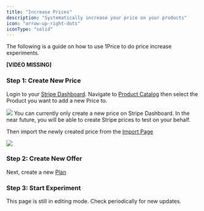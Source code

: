 ```yaml
---
title: "Increase Prices"
description: "Systematically increase your price on your products"
icon: "arrow-up-right-dots"
iconType: "solid"
---
```


The following is a guide on how to use 1Price to do price increase experiments.

<Warning> **[VIDEO MISSING]**</Warning>

### Step 1: Create New Price

Login to your [Stripe Dashboard](https://dashboard.stripe.com/dashboard). Navigate to [Product Catalog](https://dashboard.stripe.com/products) then select the Product you want to add a new Price to.

<Frame>
  <img src="/images/StripeProduct.png" style={{ borderRadius: "0.5rem" }} />
</Frame>

<Note>
  You can currently only create a new price on Stripe Dashboard. In the near
  future, you will be able to create Stripe prices to test on your behalf.
</Note>

Then import the newly created price from the [Import Page](https://app.1price.co/import)

<Frame>
  <img src="/images/ImportIncrease.png" style={{ borderRadius: "0.5rem" }} />
</Frame>

### Step 2: Create New Offer

Next, create a new [Plan](/build/plans)

### Step 3: Start Experiment

<Note>
  This page is still in editing mode. Check periodically for new updates.
</Note>
